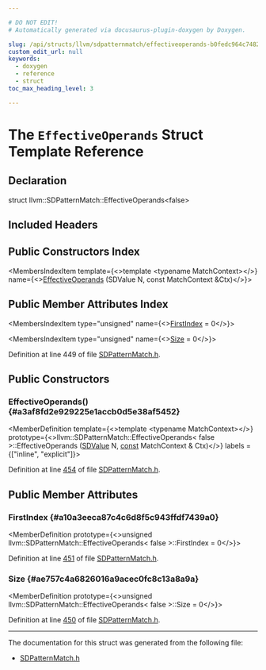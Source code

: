 ```yaml
---

# DO NOT EDIT!
# Automatically generated via docusaurus-plugin-doxygen by Doxygen.

slug: /api/structs/llvm/sdpatternmatch/effectiveoperands-b0fedc964c748238de2c085ed61f691c
custom_edit_url: null
keywords:
  - doxygen
  - reference
  - struct
toc_max_heading_level: 3

---
```





# The `EffectiveOperands` Struct Template Reference

<DoxygenPage pluginConfig={pluginConfig}>



## Declaration

<CodeBlock>struct llvm::SDPatternMatch::EffectiveOperands&lt;false&gt;</CodeBlock>

## Included Headers

<IncludesList>
<IncludesListItem
  filePath="llvm/CodeGen/SDPatternMatch.h"
  permalink="/docs/api/files/include/include/llvm/include/llvm/codegen/sdpatternmatch-h"
  isLocal="true" />
</IncludesList>

## Public Constructors Index

<MembersIndex>

<MembersIndexItem
  template={<>template &lt;typename MatchContext&gt;</>}
  name={<><a href="#a3af8fd2e929225e1accb0d5e38af5452">EffectiveOperands</a> (SDValue N, const MatchContext &amp;Ctx)</>}>
</MembersIndexItem>

</MembersIndex>

## Public Member Attributes Index

<MembersIndex>

<MembersIndexItem
  type="unsigned"
  name={<><a href="#a10a3eeca87c4c6d8f5c943ffdf7439a0">FirstIndex</a> = 0</>}>
</MembersIndexItem>

<MembersIndexItem
  type="unsigned"
  name={<><a href="#ae757c4a6826016a9acec0fc8c13a8a9a">Size</a> = 0</>}>
</MembersIndexItem>

</MembersIndex>


Definition at line 449 of file <a href="/docs/api/files/include/include/llvm/include/llvm/codegen/sdpatternmatch-h">SDPatternMatch.h</a>.

<SectionDefinition>

## Public Constructors

### EffectiveOperands() {#a3af8fd2e929225e1accb0d5e38af5452}

<MemberDefinition
  template={<>template &lt;typename MatchContext&gt;</>}
  prototype={<>llvm::SDPatternMatch::EffectiveOperands&lt; false &gt;::EffectiveOperands (<a href="/docs/api/classes/llvm/sdvalue">SDValue</a> N, <a href="/docs/api/files/lib/lib/target/lib/target/aarch64/aarch64promoteconstant-cpp/#a90f8350fecae261c25be85d38b451bff">const</a> MatchContext &amp; Ctx)</>}
  labels = {["inline", "explicit"]}>

Definition at line <a href="/docs/api/files/include/include/llvm/include/llvm/codegen/sdpatternmatch-h/#l00454">454</a> of file <a href="/docs/api/files/include/include/llvm/include/llvm/codegen/sdpatternmatch-h">SDPatternMatch.h</a>.
</MemberDefinition>

</SectionDefinition>

<SectionDefinition>

## Public Member Attributes

### FirstIndex {#a10a3eeca87c4c6d8f5c943ffdf7439a0}

<MemberDefinition
  prototype={<>unsigned llvm::SDPatternMatch::EffectiveOperands&lt; false &gt;::FirstIndex = 0</>}>

Definition at line <a href="/docs/api/files/include/include/llvm/include/llvm/codegen/sdpatternmatch-h/#l00451">451</a> of file <a href="/docs/api/files/include/include/llvm/include/llvm/codegen/sdpatternmatch-h">SDPatternMatch.h</a>.
</MemberDefinition>

### Size {#ae757c4a6826016a9acec0fc8c13a8a9a}

<MemberDefinition
  prototype={<>unsigned llvm::SDPatternMatch::EffectiveOperands&lt; false &gt;::Size = 0</>}>

Definition at line <a href="/docs/api/files/include/include/llvm/include/llvm/codegen/sdpatternmatch-h/#l00450">450</a> of file <a href="/docs/api/files/include/include/llvm/include/llvm/codegen/sdpatternmatch-h">SDPatternMatch.h</a>.
</MemberDefinition>

</SectionDefinition>

<hr/>

The documentation for this struct was generated from the following file:

<ul>
<li><a href="/docs/api/files/include/include/llvm/include/llvm/codegen/sdpatternmatch-h">SDPatternMatch.h</a></li>
</ul>

</DoxygenPage>
